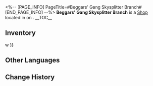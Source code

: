 <%-- [PAGE_INFO]
PageTitle=#Beggars' Gang Skysplitter Branch#
[END_PAGE_INFO] --%>
{{Stub}}
{{Location Infobox
|title    = {{Icon/White|Icon Shop Materials.png}} Beggars' Gang Skysplitter Branch
|image    = Shop Beggars' Gang Skysplitter Branch.png
|type     = Shop
|world    = <!--to be added-->
|region   = 
|area     = <!--to be added-->
|subarea  = 
}}
{{Description|There are always some obsessive deconstructionists who like to say, "So-called charity is just a form of self-gratification."
But what's wrong with self-gratification? The "pleasure of helping others" is already written into our neural circuits.}}
'''Beggars' Gang Skysplitter Branch''' is a [[Shop]] located in <!--area--> on <!--world-->.
<!--
It is operated by [[<shopkeeper>]].
-->
__TOC__

==Inventory==
{{Shop|shop=Beggars' Gang Skysplitter Branch|currency=Credit|refresh=1|total=1
|Big High Moral Bundle ;; 648000 ;; 1
|Praise of High Morals ;; 64800 ;; 3 ;; refresh{{=}}w
}}
<!--
==Location==
{{Map Embed|<map name>|<marker id>}}
--><!--
==Achievements==
{{Achievements by Category Table|topic=Beggars' Gang Skysplitter Branch}}
-->
==Other Languages==
{{Other Languages
|en   = Beggars' Gang Skysplitter Branch
|zhs  = 丐帮竞锋舰分舵
|zht  = 丐幫競鋒艦分舵
|ja   = 丐幇競鋒艦分隊
|ko   = 개방파 경기 함선 분타
|es   = Sucursal en la Bifurcacielos de la Hermandad de Mendigos
|fr   = Gang des mendiants du Fendeur des cieux
|ru   = Банда попрошаек на «Рассекателе небес»
|th   = พรรคกระยาจก สาขาเรือประชันคมดาบ
|vi   = Phân Đà Cái Bang Tàu Phá Thiên
|de   = Himmelsspalter-Filiale der Bettlergang
|id   = Partai Pengemis Cabang Skysplitter
|pt   = Filial Gangue do Esmoleiro do Cruzador Celeste
}}

==Change History==
{{Change History|2.5}}